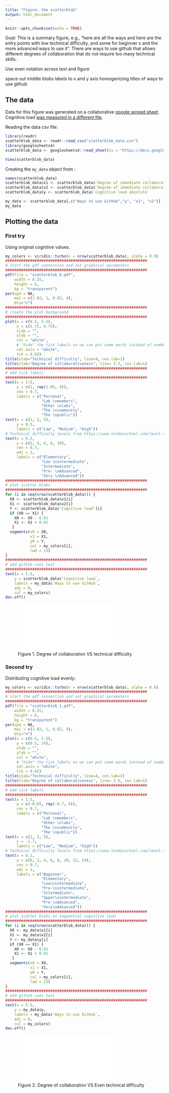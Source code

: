 ```yaml
---
title: "Figure: the scatterblob"
output: html_document
---
```


```r
knitr::opts_chunk$set(echo = TRUE)
```

Goal: This is a summary figure, e.g., "here are all the ways and here are the entry points with low technical difficulty, and some  for beginner s and the more advanced ways to use it".
There are ways to use github that allows different degrees of collaboration that do not require too many technical skills.

Use even notation across text and figure

space out middle blobs
labels to x and y axis
homogenizing titles of ways to use github

## The data

Data for this figure was generated on a collaborative [google spread sheet](https://docs.google.com/spreadsheets/d/1Ls0DofQWSZQsqtP4OLFj326sGfWsklrI2tA1GNUTR6g/edit#gid=0). Cognitive load [was measured in a different file](https://docs.google.com/spreadsheets/d/1OLBR3M0uV3PMSazWUYHgPeX28wllAgS4PIlJXaNu-2o/edit#gid=0).

Reading the data csv file:

```r
library(readr)
scatterblob_data <- readr::read_csv("scatterblob_data.csv")
library(googlesheets4)
scatterblob_data <- googlesheets4::read_sheet(ss = "https://docs.google.com/spreadsheets/d/1Ls0DofQWSZQsqtP4OLFj326sGfWsklrI2tA1GNUTR6g/edit?pli=1#gid=0")

View(scatterblob_data)

```

Creating the `my_data` object from :

```r
names(scatterblob_data)
scatterblob_data$x1 <- scatterblob_data$`Degree of immediate collaborativeness X1`
scatterblob_data$x2 <- scatterblob_data$`Degree of immediate collaborativeness X2`
scatterblob_data$y <- scatterblob_data$`Cognitive load absolute`

my_data <- scatterblob_data[,c("Ways to use GitHub","y", "x1", "x2")]
my_data
```


## Plotting the data


### First try

Using original cognitive values.

```r
my_colors <- viridis::turbo(n = nrow(scatterblob_data), alpha = 0.9)
###############################################################
# start the pdf connection and set graphical parameters
###############################################################
pdf(file = "scatterblob_0.pdf",
    width = 8.25,
    height = 6,
    bg = "transparent")
par(xpd = NA,
    mai = c(1.02, 1, 0.82, 4),
    bty="n")
###############################################################
# create the plot background
###############################################################
plot(x = c(0.5, 5.5),
     y = c(1.75, 9.75),
     xlab = "",
     ylab = "",
     col = "white",
     # "hide" the tick labels so we can put some words instead of numbers:
     col.axis = "white",
     tck = 0.02)
title(ylab="Technical difficulty", line=4, cex.lab=1)
title(xlab="Degree of collaborativeness", line= 3.5, cex.lab=1)
###############################################################
# add tick labels
###############################################################
text(x = 1:5,
     y = c(1, rep(1.05, 4)),
     cex = 0.7,
     labels = c("Personal",
                "Lab \nmembers",
                "Other \nlabs",
                "The \ncommunity",
                "The \npublic"))
text(x = c(1, 3, 5),
     y = 0.5,
     labels = c("Low", "Medium", "High"))
# Technical difficulty levels from https://www.londonschool.com/level-scale/
text(x = 0.2,
     y = c(2, 4, 6, 8, 10),
     cex = 0.7,
     adj = 1,
     labels = c("Elementary",
                "Low \nintermediate",
                "Intermediate",
                "Pre- \nAdvanced",
                "Very \nAdvanced"))
###############################################################
# plot scatter blobs
###############################################################
for (i in seq(nrow(scatterblob_data))) {
  X0 <- scatterblob_data$x1[i]
  X1 <- scatterblob_data$x2[i]
  Y <- scatterblob_data$`Cognitive load`[i]
  if (X0 == X1) {
    X0 <- X0 - 0.01
    X1 <- X1 + 0.01
   }
  segments(x0 = X0,
           x1 = X1,
           y0 = Y,
           col = my_colors[i],
           lwd = 13)
}
###############################################################
# add github uses text
###############################################################
text(x = 5.5,
    y = scatterblob_data$`Cognitive load`,
    labels = my_data$`Ways to use GitHub`,
    adj = 0,
    col = my_colors)
dev.off()
```
![Figure 1. Degree of collaboration VS technical difficulty](scatterblob_0.pdf)


### Second try

Distributing cognitive load evenly:

```r
my_colors <- viridis::turbo(n = nrow(scatterblob_data), alpha = 0.9)
###############################################################
# start the pdf connection and set graphical parameters
###############################################################
pdf(file = "scatterblob_1.pdf",
    width = 8.25,
    height = 6,
    bg = "transparent")
par(xpd = NA,
    mai = c(1.02, 1, 0.82, 4),
    bty="n")
plot(x = c(0.5, 5.5),
     y = c(0.5, 14),
     xlab = "",
     ylab = "",
     col = "white",
     # "hide" the tick labels so we can put some words instead of numbers:
     col.axis = "white",
     tck = 0.02)
title(ylab="Technical difficulty", line=4, cex.lab=1)
title(xlab="Degree of collaborativeness", line= 3.5, cex.lab=1)
###############################################################
# add tick labels
###############################################################
text(x = 1:5,
     y = c(-0.65, rep(-0.7, 4)), 
     cex = 0.7,
     labels = c("Personal", 
                "Lab \nmembers", 
                "Other \nlabs", 
                "The \ncommunity", 
                "The \npublic"))
text(x = c(1, 3, 5),
     y = -1.7, 
     labels = c("Low", "Medium", "High"))
# Technical difficulty levels from https://www.londonschool.com/level-scale/
text(x = 0.2,
     y = c(0, 2, 4, 6, 8, 10, 12, 14), 
     cex = 0.7,
     adj = 1,
     labels = c("Beginner",
                "Elementary", 
                "Low\nintermediate",
                "Pre-\nintermediate",
                "Intermediate", 
                "Upper\nintermediate",
                "Pre-\nAdvanced", 
                "Very\nAdvanced"))
###############################################################
# plot scatter blobs on sequential cognitive load
###############################################################
for (i in seq(nrow(scatterblob_data))) {
  X0 <- my_data$x1[i]
  X1 <- my_data$x2[i]
  Y <- my_data$y[i]
  if (X0 == X1) {
    X0 <- X0 - 0.01
    X1 <- X1 + 0.01
   }
  segments(x0 = X0,
           x1 = X1,
           y0 = Y,
           col = my_colors[i],
           lwd = 23)
}
###############################################################
# add github uses text
###############################################################
text(x = 5.5,
    y = my_data$y,
    labels = my_data$`Ways to use GitHub`,
    adj = 0,
    col = my_colors)
dev.off()
```




![Figure 2. Degree of collaboration VS Even technical difficulty](scatterblob_1.pdf)
